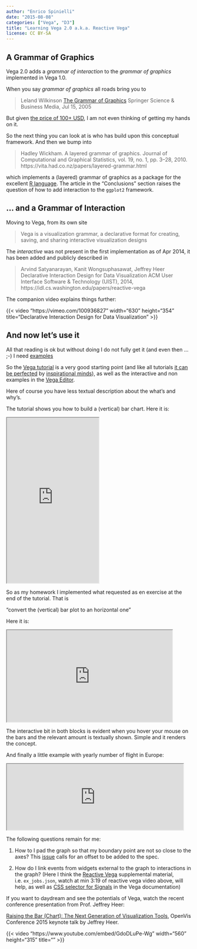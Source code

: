 ```yaml
---
author: "Enrico Spinielli"
date: "2015-08-08"
categories: ["Vega", "D3"]
title: "Learning Vega 2.0 a.k.a. Reactive Vega"
license: CC BY-SA
---
```


<style>
h1 ~ aside {
  font-size: small;
  right: 0;
  position: absolute;
  width: 180px;
}
</style>


## A Grammar of Graphics

Vega 2.0 adds a _grammar of interaction_ to the _grammar of graphics_ implemented in Vega 1.0.

When you say _grammar of graphics_ all roads bring you to

> Leland Wilkinson
> [The Grammar of Graphics](https://books.google.com/books/about/The_Grammar_of_Graphics.html?id=_kRX4LoFfGQC)
> Springer Science & Business Media, Jul 15, 2005

But given [the price of 100+ USD](https://www.amazon.com/Grammar-Graphics-Statistics-Computing/dp/0387245448/),
I am not even thinking of getting my hands on it.

So the next thing you can look at is who has build upon this conceptual framework.
And then we bump into

> Hadley Wickham.
> A layered grammar of graphics.
> Journal of Computational and Graphical Statistics, vol. 19, no. 1, pp. 3–28, 2010.
> https://vita.had.co.nz/papers/layered-grammar.html

which implements a (layered) grammar of graphics as a package for the excellent
[R language](https://www.r-project.org/).
The article in the "Conclusions" section raises the question of how to add interaction to the `ggplot2` framework.

## ... and a Grammar of Interaction ##
Moving to Vega, from its own site

> Vega is a visualization grammar, a declarative format for creating, saving, and sharing interactive visualization designs


The _interactive_ was not present in the first implementation as of Apr 2014, it has been added and publicly described in

> Arvind Satyanarayan, Kanit Wongsuphasawat, Jeffrey Heer
> Declarative Interaction Design for Data Visualization
> ACM User Interface Software & Technology (UIST), 2014,
https://idl.cs.washington.edu/papers/reactive-vega

The companion video explains things further:



{{< video "https://vimeo.com/100936827" width="630" height="354" title="Declarative Interaction Design for Data Visualization" >}}


## And now let's use it ##
All that reading is ok but without doing I do not fully get it (and even then ... ;-)
I need [examples](https://bost.ocks.org/mike/example/)

So the [Vega tutorial](https://github.com/vega/vega/wiki/Tutorial) is a very good starting point
(and like all tutorials [it can be perfected](https://github.com/vega/vega/issues/308) by
[inspirational minds](https://github.com/vega/vega/issues/308#issuecomment-125266356)),
as well as the interactive and non examples in the [Vega Editor](https://vega.github.io/vega-editor/?spec=bar).

Here of course you have less textual description about the what's and why's.

The tutorial shows you how to build a (vertical) bar chart. Here it is:

<iframe src="https://cdn.rawgit.com/espinielli/358d490182efc1beace5/raw/87428be8d9493ae67c1909162a4a5bf2fd05d063/index.html"
	width="250px" height="450px" marginwidth="0px" marginheight="0px" scrolling="no"></iframe>

So as my homework I implemented what requested as en exercise at the end of the tutorial.
That is

"convert the (vertical) bar plot
to an horizontal one"

Here it is:

<iframe src="https://cdn.rawgit.com/espinielli/64b0be9bc33d1405bc92/raw/ab9d7be1b4fa9ab72d40555803579896bf7815fc/index.html"
	width="450px" height="250px" border="1px solid #DEDEDE" marginwidth="0px" marginheight="0px" scrolling="no"></iframe>

The interactive bit in both blocks is evident when you hover your mouse on the bars and the relevant amount is textually shown.
Simple and it renders the concept.

And finally a little example with yearly number of flight in Europe:

<iframe src="https://cdn.rawgit.com/espinielli/87047968c67c02dbcb8d/raw/a570dc7500c87f3fc6cba48a62d12725bfc2e4c5/index.html"
	width="480px" height="180px" border="1px solid #DEDEDE" marginwidth="0" marginheight="0" scrolling="no"></iframe>

The following questions remain for me:

1. How to I pad the graph so that my boundary point are not so close to the axes?
   This [issue](https://github.com/vega/vega/issues/104) calls for an offset to be added to the spec.

2. How do I link events from widgets external to the graph to interactions in the graph?
   (Here I think the [Reactive Vega](https://idl.cs.washington.edu/papers/reactive-vega)
   supplemental material, i.e. `ex_jobs.json`, watch at min 3:19 of reactive vega video above, will help,
   as well as [CSS selector for Signals](https://github.com/vega/vega/wiki/Signals#user-content-event-stream-selectors)
   in the Vega documentation)

If you want to daydream and see the potentials of Vega, watch the recent conference presentation from Prof. Jeffrey Heer:

[Raising the Bar (Chart): The Next Generation of Visualization Tools](https://homes.cs.washington.edu/~jheer/talks/RaisingTheBar-OpenVisConf.pdf),
OpenVis Conference 2015 keynote talk by Jeffrey Heer.

{{< video "https://www.youtube.com/embed/GdoDLuPe-Wg" width="560" height="315" title="" >}}

